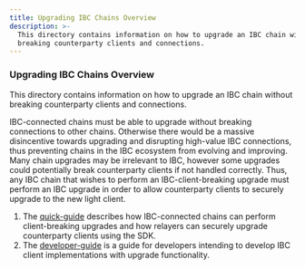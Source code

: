 ```yaml
---
title: Upgrading IBC Chains Overview
description: >-
  This directory contains information on how to upgrade an IBC chain without
  breaking counterparty clients and connections.
---
```


### Upgrading IBC Chains Overview

This directory contains information on how to upgrade an IBC chain without breaking counterparty clients and connections.

IBC-connected chains must be able to upgrade without breaking connections to other chains. Otherwise there would be a massive disincentive towards upgrading and disrupting high-value IBC connections, thus preventing chains in the IBC ecosystem from evolving and improving. Many chain upgrades may be irrelevant to IBC, however some upgrades could potentially break counterparty clients if not handled correctly. Thus, any IBC chain that wishes to perform an IBC-client-breaking upgrade must perform an IBC upgrade in order to allow counterparty clients to securely upgrade to the new light client.

1. The [quick-guide](/docs/ibc/v4.6.x/ibc/upgrades/quick-guide.mdx) describes how IBC-connected chains can perform client-breaking upgrades and how relayers can securely upgrade counterparty clients using the SDK.
2. The [developer-guide](/docs/ibc/v4.6.x/ibc/upgrades/developer-guide.mdx) is a guide for developers intending to develop IBC client implementations with upgrade functionality.

